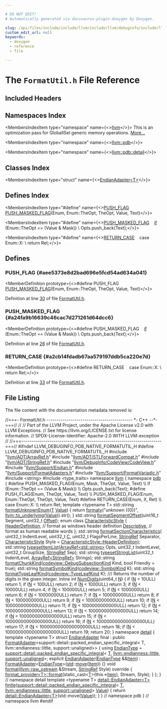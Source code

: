 ```yaml
---

# DO NOT EDIT!
# Automatically generated via docusaurus-plugin-doxygen by Doxygen.

slug: /api/files/include/include/llvm/include/llvm/debuginfo/include/llvm/debuginfo/pdb/include/llvm/debuginfo/pdb/native/formatutil-h
custom_edit_url: null
keywords:
  - doxygen
  - reference
  - file

---
```





# The `FormatUtil.h` File Reference

<DoxygenPage pluginConfig={pluginConfig}>



## Included Headers

<IncludesList>
<IncludesListItem
  filePath="llvm/ADT/ArrayRef.h"
  permalink="/docs/api/files/include/include/llvm/include/llvm/adt/arrayref-h"
  isLocal="true" />
<IncludesListItem
  filePath="llvm/ADT/STLForwardCompat.h"
  permalink="/docs/api/files/include/include/llvm/include/llvm/adt/stlforwardcompat-h"
  isLocal="true" />
<IncludesListItem
  filePath="llvm/ADT/StringRef.h"
  permalink="/docs/api/files/include/include/llvm/include/llvm/adt/stringref-h"
  isLocal="true" />
<IncludesListItem
  filePath="llvm/DebugInfo/CodeView/CodeView.h"
  permalink="/docs/api/files/include/include/llvm/include/llvm/debuginfo/include/llvm/debuginfo/codeview/codeview-h"
  isLocal="true" />
<IncludesListItem
  filePath="llvm/Support/Endian.h"
  permalink="/docs/api/files/include/include/llvm/include/llvm/support/endian-h"
  isLocal="true" />
<IncludesListItem
  filePath="llvm/Support/FormatAdapters.h"
  permalink="/docs/api/files/include/include/llvm/include/llvm/support/formatadapters-h"
  isLocal="true" />
<IncludesListItem
  filePath="llvm/Support/FormatVariadic.h"
  permalink="/docs/api/files/include/include/llvm/include/llvm/support/formatvariadic-h"
  isLocal="true" />
<IncludesListItem
  filePath="string"
  permalink=""
  isLocal="false" />
<IncludesListItem
  filePath="type_traits"
  permalink=""
  isLocal="false" />
</IncludesList>

## Namespaces Index

<MembersIndex>

<MembersIndexItem
  type="namespace"
  name={<><a href="/docs/api/namespaces/llvm">llvm</a></>}>
This is an optimization pass for GlobalISel generic memory operations. <a href="/docs/api/namespaces/llvm/#details">More...</a>
</MembersIndexItem>

<MembersIndexItem
  type="namespace"
  name={<><a href="/docs/api/namespaces/llvm/pdb">llvm::pdb</a></>}>
</MembersIndexItem>

<MembersIndexItem
  type="namespace"
  name={<><a href="/docs/api/namespaces/llvm/pdb/detail">llvm::pdb::detail</a></>}>
</MembersIndexItem>

</MembersIndex>

## Classes Index

<MembersIndex>

<MembersIndexItem
  type="struct"
  name={<><a href="/docs/api/structs/llvm/pdb/detail/endianadapter">EndianAdapter&lt;T&gt;</a></>}>
</MembersIndexItem>

</MembersIndex>

## Defines Index

<MembersIndex>

<MembersIndexItem
  type="#define"
  name={<><a href="#aee5373e8d2bad696e5fcd54ad634a041">PUSH&#95;FLAG</a>&nbsp;&nbsp;&nbsp;  <a href="#a24fa9b16639c46cac7d271261d64dcc6">PUSH&#95;MASKED&#95;FLAG</a>(Enum, Enum::TheOpt, TheOpt, Value, Text)</>}>
</MembersIndexItem>

<MembersIndexItem
  type="#define"
  name={<><a href="#a24fa9b16639c46cac7d271261d64dcc6">PUSH&#95;MASKED&#95;FLAG</a>&nbsp;&nbsp;&nbsp;  <a href="/docs/api/files/lib/lib/passes/passbuilderbindings-cpp/#acdfbcf188e2d4a80837e89de2ccdffab">if</a> (Enum::TheOpt == (Value &amp; Mask))                                          \\
    Opts.push&#95;back(Text);</>}>
</MembersIndexItem>

<MembersIndexItem
  type="#define"
  name={<><a href="#a2cb14fdadb67aa579197ddb5ca220e7d">RETURN&#95;CASE</a>&nbsp;&nbsp;&nbsp;  case Enum::X:                                                                \\
    return Ret;</>}>
</MembersIndexItem>

</MembersIndex>


<SectionDefinition>

## Defines

### PUSH&#95;FLAG {#aee5373e8d2bad696e5fcd54ad634a041}

<MemberDefinition
  prototype={<>#define PUSH&#95;FLAG&nbsp;&nbsp;&nbsp;  <a href="#a24fa9b16639c46cac7d271261d64dcc6">PUSH&#95;MASKED&#95;FLAG</a>(Enum, Enum::TheOpt, TheOpt, Value, Text)</>}>

Definition at line <a href="#l00030">30</a> of file <a href="/docs/api/files/include/include/llvm/include/llvm/debuginfo/include/llvm/debuginfo/pdb/include/llvm/debuginfo/pdb/native/formatutil-h">FormatUtil.h</a>.
</MemberDefinition>

### PUSH&#95;MASKED&#95;FLAG {#a24fa9b16639c46cac7d271261d64dcc6}

<MemberDefinition
  prototype={<>#define PUSH&#95;MASKED&#95;FLAG&nbsp;&nbsp;&nbsp;  <a href="/docs/api/files/lib/lib/passes/passbuilderbindings-cpp/#acdfbcf188e2d4a80837e89de2ccdffab">if</a> (Enum::TheOpt == (Value &amp; Mask))                                          \\
    Opts.push&#95;back(Text);</>}>

Definition at line <a href="#l00026">26</a> of file <a href="/docs/api/files/include/include/llvm/include/llvm/debuginfo/include/llvm/debuginfo/pdb/include/llvm/debuginfo/pdb/native/formatutil-h">FormatUtil.h</a>.
</MemberDefinition>

### RETURN&#95;CASE {#a2cb14fdadb67aa579197ddb5ca220e7d}

<MemberDefinition
  prototype={<>#define RETURN&#95;CASE&nbsp;&nbsp;&nbsp;  case Enum::X:                                                                \\
    return Ret;</>}>

Definition at line <a href="#l00033">33</a> of file <a href="/docs/api/files/include/include/llvm/include/llvm/debuginfo/include/llvm/debuginfo/pdb/include/llvm/debuginfo/pdb/native/formatutil-h">FormatUtil.h</a>.
</MemberDefinition>

</SectionDefinition>

## File Listing

The file content with the documentation metadata removed is:

<ProgramListing>

<Link id="l00001" /><CodeLine lineNumber="1"><Highlight kind="comment">//===- FormatUtil.h ------------------------------------------- &#42;- C++ --&#42;-===//</Highlight><Highlight kind="normal"></Highlight></CodeLine>
<Link id="l00002" /><CodeLine lineNumber="2"><Highlight kind="normal"></Highlight><Highlight kind="comment">//</Highlight><Highlight kind="normal"></Highlight></CodeLine>
<Link id="l00003" /><CodeLine lineNumber="3"><Highlight kind="normal"></Highlight><Highlight kind="comment">// Part of the LLVM Project, under the Apache License v2.0 with LLVM Exceptions.</Highlight><Highlight kind="normal"></Highlight></CodeLine>
<Link id="l00004" /><CodeLine lineNumber="4"><Highlight kind="normal"></Highlight><Highlight kind="comment">// See https://llvm.org/LICENSE.txt for license information.</Highlight><Highlight kind="normal"></Highlight></CodeLine>
<Link id="l00005" /><CodeLine lineNumber="5"><Highlight kind="normal"></Highlight><Highlight kind="comment">// SPDX-License-Identifier: Apache-2.0 WITH LLVM-exception</Highlight><Highlight kind="normal"></Highlight></CodeLine>
<Link id="l00006" /><CodeLine lineNumber="6"><Highlight kind="normal"></Highlight><Highlight kind="comment">//</Highlight><Highlight kind="normal"></Highlight></CodeLine>
<Link id="l00007" /><CodeLine lineNumber="7"><Highlight kind="normal"></Highlight><Highlight kind="comment">//===----------------------------------------------------------------------===//</Highlight><Highlight kind="normal"></Highlight></CodeLine>
<Link id="l00008" /><CodeLine lineNumber="8"><Highlight kind="normal"></Highlight></CodeLine>
<Link id="l00009" /><CodeLine lineNumber="9"><Highlight kind="normal"></Highlight><Highlight kind="preprocessor">#ifndef LLVM&#95;DEBUGINFO&#95;PDB&#95;NATIVE&#95;FORMATUTIL&#95;H</Highlight><Highlight kind="normal"></Highlight></CodeLine>
<Link id="l00010" /><CodeLine lineNumber="10"><Highlight kind="normal"></Highlight><Highlight kind="preprocessor">#define LLVM&#95;DEBUGINFO&#95;PDB&#95;NATIVE&#95;FORMATUTIL&#95;H</Highlight><Highlight kind="normal"></Highlight></CodeLine>
<Link id="l00011" /><CodeLine lineNumber="11"><Highlight kind="normal"></Highlight></CodeLine>
<Link id="l00012" /><CodeLine lineNumber="12"><Highlight kind="normal"></Highlight><Highlight kind="preprocessor">#include &quot;<a href="/docs/api/files/include/include/llvm/include/llvm/adt/arrayref-h">llvm/ADT/ArrayRef.h</a>&quot;</Highlight><Highlight kind="normal"></Highlight></CodeLine>
<Link id="l00013" /><CodeLine lineNumber="13"><Highlight kind="normal"></Highlight><Highlight kind="preprocessor">#include &quot;<a href="/docs/api/files/include/include/llvm/include/llvm/adt/stlforwardcompat-h">llvm/ADT/STLForwardCompat.h</a>&quot;</Highlight><Highlight kind="normal"></Highlight></CodeLine>
<Link id="l00014" /><CodeLine lineNumber="14"><Highlight kind="normal"></Highlight><Highlight kind="preprocessor">#include &quot;<a href="/docs/api/files/include/include/llvm/include/llvm/adt/stringref-h">llvm/ADT/StringRef.h</a>&quot;</Highlight><Highlight kind="normal"></Highlight></CodeLine>
<Link id="l00015" /><CodeLine lineNumber="15"><Highlight kind="normal"></Highlight><Highlight kind="preprocessor">#include &quot;<a href="/docs/api/files/include/include/llvm/include/llvm/debuginfo/include/llvm/debuginfo/codeview/codeview-h">llvm/DebugInfo/CodeView/CodeView.h</a>&quot;</Highlight><Highlight kind="normal"></Highlight></CodeLine>
<Link id="l00016" /><CodeLine lineNumber="16"><Highlight kind="normal"></Highlight><Highlight kind="preprocessor">#include &quot;<a href="/docs/api/files/include/include/llvm/include/llvm/support/endian-h">llvm/Support/Endian.h</a>&quot;</Highlight><Highlight kind="normal"></Highlight></CodeLine>
<Link id="l00017" /><CodeLine lineNumber="17"><Highlight kind="normal"></Highlight><Highlight kind="preprocessor">#include &quot;<a href="/docs/api/files/include/include/llvm/include/llvm/support/formatadapters-h">llvm/Support/FormatAdapters.h</a>&quot;</Highlight><Highlight kind="normal"></Highlight></CodeLine>
<Link id="l00018" /><CodeLine lineNumber="18"><Highlight kind="normal"></Highlight><Highlight kind="preprocessor">#include &quot;<a href="/docs/api/files/include/include/llvm/include/llvm/support/formatvariadic-h">llvm/Support/FormatVariadic.h</a>&quot;</Highlight><Highlight kind="normal"></Highlight></CodeLine>
<Link id="l00019" /><CodeLine lineNumber="19"><Highlight kind="normal"></Highlight></CodeLine>
<Link id="l00020" /><CodeLine lineNumber="20"><Highlight kind="normal"></Highlight><Highlight kind="preprocessor">#include &lt;string&gt;</Highlight><Highlight kind="normal"></Highlight></CodeLine>
<Link id="l00021" /><CodeLine lineNumber="21"><Highlight kind="normal"></Highlight><Highlight kind="preprocessor">#include &lt;type&#95;traits&gt;</Highlight><Highlight kind="normal"></Highlight></CodeLine>
<Link id="l00022" /><CodeLine lineNumber="22"><Highlight kind="normal"></Highlight></CodeLine>
<Link id="l00023" /><CodeLine lineNumber="23"><Highlight kind="normal"></Highlight><Highlight kind="keyword">namespace </Highlight><Highlight kind="normal"><a href="/docs/api/namespaces/llvm">llvm</a> &#123;</Highlight></CodeLine>
<Link id="l00024" /><CodeLine lineNumber="24"><Highlight kind="normal"></Highlight><Highlight kind="keyword">namespace </Highlight><Highlight kind="normal"><a href="/docs/api/namespaces/llvm/pdb">pdb</a> &#123;</Highlight></CodeLine>
<Link id="l00025" /><CodeLine lineNumber="25"><Highlight kind="normal"></Highlight></CodeLine>
<Link id="l00026" /><CodeLine lineNumber="26" lineLink="#a24fa9b16639c46cac7d271261d64dcc6"><Highlight kind="normal"></Highlight><Highlight kind="preprocessor">#define PUSH&#95;MASKED&#95;FLAG(Enum, Mask, TheOpt, Value, Text)                      \\</Highlight></CodeLine>
<Link id="l00027" /><CodeLine lineNumber="27"><Highlight kind="preprocessor">  if (Enum::TheOpt == (Value &amp; Mask))                                          \\</Highlight></CodeLine>
<Link id="l00028" /><CodeLine lineNumber="28"><Highlight kind="preprocessor">    Opts.push&#95;back(Text);</Highlight><Highlight kind="normal"></Highlight></CodeLine>
<Link id="l00029" /><CodeLine lineNumber="29"><Highlight kind="normal"></Highlight></CodeLine>
<Link id="l00030" /><CodeLine lineNumber="30" lineLink="#aee5373e8d2bad696e5fcd54ad634a041"><Highlight kind="normal"></Highlight><Highlight kind="preprocessor">#define PUSH&#95;FLAG(Enum, TheOpt, Value, Text)                                   \\</Highlight></CodeLine>
<Link id="l00031" /><CodeLine lineNumber="31"><Highlight kind="preprocessor">  PUSH&#95;MASKED&#95;FLAG(Enum, Enum::TheOpt, TheOpt, Value, Text)</Highlight><Highlight kind="normal"></Highlight></CodeLine>
<Link id="l00032" /><CodeLine lineNumber="32"><Highlight kind="normal"></Highlight></CodeLine>
<Link id="l00033" /><CodeLine lineNumber="33" lineLink="#a2cb14fdadb67aa579197ddb5ca220e7d"><Highlight kind="normal"></Highlight><Highlight kind="preprocessor">#define RETURN&#95;CASE(Enum, X, Ret)                                              \\</Highlight></CodeLine>
<Link id="l00034" /><CodeLine lineNumber="34"><Highlight kind="preprocessor">  case Enum::X:                                                                \\</Highlight></CodeLine>
<Link id="l00035" /><CodeLine lineNumber="35"><Highlight kind="preprocessor">    return Ret;</Highlight><Highlight kind="normal"></Highlight></CodeLine>
<Link id="l00036" /><CodeLine lineNumber="36"><Highlight kind="normal"></Highlight></CodeLine>
<Link id="l00037" /><CodeLine lineNumber="37" lineLink="/docs/api/namespaces/llvm/pdb/#a44b3083f8e2d87508603f7669759b34f"><Highlight kind="normal"></Highlight><Highlight kind="keyword">template</Highlight><Highlight kind="normal"> &lt;</Highlight><Highlight kind="keyword">typename</Highlight><Highlight kind="normal"> T&gt; std::string <a href="/docs/api/namespaces/llvm/pdb/#a44b3083f8e2d87508603f7669759b34f">formatUnknownEnum</a>(<a href="/docs/api/files/lib/lib/target/lib/target/mips/mips16isellowering-cpp/#a0acb682b8260ab1c60b918599864e2e5">T</a> <a href="/docs/api/classes/llvm/value">Value</a>) &#123;</Highlight></CodeLine>
<Link id="l00038" /><CodeLine lineNumber="38"><Highlight kind="normal">  </Highlight><Highlight kind="keywordflow">return</Highlight><Highlight kind="normal"> <a href="/docs/api/namespaces/llvm/#a653cce37b80c03eebe7a00520a8eabb6">formatv</a>(</Highlight><Highlight kind="stringliteral">&quot;unknown (&#123;0&#125;)&quot;</Highlight><Highlight kind="normal">, <a href="/docs/api/namespaces/llvm/#a842e49a58fb3eba4e42a8dadad77745b">llvm::to&#95;underlying</a>(<a href="/docs/api/classes/llvm/value">Value</a>)).str();</Highlight></CodeLine>
<Link id="l00039" /><CodeLine lineNumber="39"><Highlight kind="normal">&#125;</Highlight></CodeLine>
<Link id="l00040" /><CodeLine lineNumber="40"><Highlight kind="normal"></Highlight></CodeLine>
<Link id="l00041" /><CodeLine lineNumber="41"><Highlight kind="normal">std::string <a href="/docs/api/namespaces/llvm/pdb/#a1a2c625d1ff6391f06e2da52135a4eed">formatSegmentOffset</a>(uint16&#95;t Segment, uint32&#95;t <a href="/docs/api/namespaces/llvm/#a05f5b9a11bdcc5feba62899f95dcf878a3134224cba2545bc57954d3b072aebb4">Offset</a>);</Highlight></CodeLine>
<Link id="l00042" /><CodeLine lineNumber="42"><Highlight kind="normal"></Highlight></CodeLine>
<Link id="l00043" /><CodeLine lineNumber="43" lineLink="/docs/api/namespaces/llvm/pdb/#a520b5ec95f1e9cb599479d8c3be87cb1"><Highlight kind="normal"></Highlight><Highlight kind="keyword">enum class</Highlight><Highlight kind="normal"> <a href="/docs/api/namespaces/llvm/pdb/#a520b5ec95f1e9cb599479d8c3be87cb1">CharacteristicStyle</a> &#123;</Highlight></CodeLine>
<Link id="l00044" /><CodeLine lineNumber="44" lineLink="/docs/api/namespaces/llvm/pdb/#a520b5ec95f1e9cb599479d8c3be87cb1a18b659c544ce16dbf242313d3646f3d1"><Highlight kind="normal">  <a href="/docs/api/namespaces/llvm/pdb/#a520b5ec95f1e9cb599479d8c3be87cb1a18b659c544ce16dbf242313d3646f3d1">HeaderDefinition</a>, </Highlight><Highlight kind="comment">// format as windows header definition</Highlight><Highlight kind="normal"></Highlight></CodeLine>
<Link id="l00045" /><CodeLine lineNumber="45" lineLink="/docs/api/namespaces/llvm/pdb/#a520b5ec95f1e9cb599479d8c3be87cb1a0e9f13309d8a18866758b6112bbfc9ac"><Highlight kind="normal">  <a href="/docs/api/namespaces/llvm/pdb/#a520b5ec95f1e9cb599479d8c3be87cb1a0e9f13309d8a18866758b6112bbfc9ac">Descriptive</a>,      </Highlight><Highlight kind="comment">// format as human readable words</Highlight><Highlight kind="normal"></Highlight></CodeLine>
<Link id="l00046" /><CodeLine lineNumber="46"><Highlight kind="normal">&#125;;</Highlight></CodeLine>
<Link id="l00047" /><CodeLine lineNumber="47"><Highlight kind="normal">std::string <a href="/docs/api/namespaces/llvm/pdb/#acdab50aa4b126b5c497c1b9ab58e0223">formatSectionCharacteristics</a>(</Highlight></CodeLine>
<Link id="l00048" /><CodeLine lineNumber="48"><Highlight kind="normal">    uint32&#95;t IndentLevel, uint32&#95;t <a href="/docs/api/namespaces/llvm/callingconv/#ac6aa1387c4375260e2468eb5a77fdb4cafd841a49aec1539bc88abc8ff9e170fb">C</a>, uint32&#95;t FlagsPerLine,</Highlight></CodeLine>
<Link id="l00049" /><CodeLine lineNumber="49"><Highlight kind="normal">    <a href="/docs/api/classes/llvm/stringref">StringRef</a> Separator,</Highlight></CodeLine>
<Link id="l00050" /><CodeLine lineNumber="50"><Highlight kind="normal">    <a href="/docs/api/namespaces/llvm/pdb/#a520b5ec95f1e9cb599479d8c3be87cb1">CharacteristicStyle</a> Style = <a href="/docs/api/namespaces/llvm/pdb/#a520b5ec95f1e9cb599479d8c3be87cb1a18b659c544ce16dbf242313d3646f3d1">CharacteristicStyle::HeaderDefinition</a>);</Highlight></CodeLine>
<Link id="l00051" /><CodeLine lineNumber="51"><Highlight kind="normal"></Highlight></CodeLine>
<Link id="l00052" /><CodeLine lineNumber="52"><Highlight kind="normal">std::string <a href="/docs/api/namespaces/llvm/pdb/#aedc4689962ab6d484f7b768c64dc8ad6">typesetItemList</a>(<a href="/docs/api/classes/llvm/arrayref">ArrayRef&lt;std::string&gt;</a> Opts, uint32&#95;t IndentLevel,</Highlight></CodeLine>
<Link id="l00053" /><CodeLine lineNumber="53"><Highlight kind="normal">                            uint32&#95;t GroupSize, <a href="/docs/api/classes/llvm/stringref">StringRef</a> Sep);</Highlight></CodeLine>
<Link id="l00054" /><CodeLine lineNumber="54"><Highlight kind="normal"></Highlight></CodeLine>
<Link id="l00055" /><CodeLine lineNumber="55"><Highlight kind="normal">std::string <a href="/docs/api/namespaces/llvm/pdb/#a457ece8852b8a88bad90a5102f384b81">typesetStringList</a>(uint32&#95;t IndentLevel,</Highlight></CodeLine>
<Link id="l00056" /><CodeLine lineNumber="56"><Highlight kind="normal">                              <a href="/docs/api/classes/llvm/arrayref">ArrayRef&lt;StringRef&gt;</a> Strings);</Highlight></CodeLine>
<Link id="l00057" /><CodeLine lineNumber="57"><Highlight kind="normal"></Highlight></CodeLine>
<Link id="l00058" /><CodeLine lineNumber="58"><Highlight kind="normal">std::string <a href="/docs/api/namespaces/llvm/pdb/#ab33da185b5a60a6668a8aebf687be08a">formatChunkKind</a>(<a href="/docs/api/namespaces/llvm/codeview/#a04eb43a6dc736c2d6ed8dcc6d636a2af">codeview::DebugSubsectionKind</a> Kind,</Highlight></CodeLine>
<Link id="l00059" /><CodeLine lineNumber="59"><Highlight kind="normal">                            </Highlight><Highlight kind="keywordtype">bool</Highlight><Highlight kind="normal"> Friendly = </Highlight><Highlight kind="keyword">true</Highlight><Highlight kind="normal">);</Highlight></CodeLine>
<Link id="l00060" /><CodeLine lineNumber="60"><Highlight kind="normal">std::string <a href="/docs/api/namespaces/llvm/pdb/#a6ddd9a38737a4a36ba8009dd9cc87436">formatSymbolKind</a>(<a href="/docs/api/namespaces/llvm/codeview/#ac3fd578f133e7ee0210c835b393bca59">codeview::SymbolKind</a> K);</Highlight></CodeLine>
<Link id="l00061" /><CodeLine lineNumber="61"><Highlight kind="normal">std::string <a href="/docs/api/namespaces/llvm/pdb/#a7d5e1069198fc42ca3def0ecb7134ca2">formatTypeLeafKind</a>(<a href="/docs/api/namespaces/llvm/codeview/#a945d5dcbe78d400d17656726e2f6089b">codeview::TypeLeafKind</a> K);</Highlight></CodeLine>
<Link id="l00062" /><CodeLine lineNumber="62"><Highlight kind="normal"></Highlight><Highlight kind="comment"></Highlight></CodeLine>
<Link id="l00063" /><CodeLine lineNumber="63"><Highlight kind="comment">/// Returns the number of digits in the given integer.</Highlight><Highlight kind="normal"></Highlight></CodeLine>
<Link id="l00064" /><CodeLine lineNumber="64" lineLink="/docs/api/namespaces/llvm/pdb/#a5ba9d5e5ed1d1ed47cfab7f4eddb45de"><Highlight kind="normal"></Highlight><Highlight kind="keyword">inline</Highlight><Highlight kind="normal"> </Highlight><Highlight kind="keywordtype">int</Highlight><Highlight kind="normal"> <a href="/docs/api/namespaces/llvm/pdb/#a5ba9d5e5ed1d1ed47cfab7f4eddb45de">NumDigits</a>(uint64&#95;t <a href="/docs/api/files/lib/lib/support/regcomp-c/#a0240ac851181b84ac374872dc5434ee4">N</a>) &#123;</Highlight></CodeLine>
<Link id="l00065" /><CodeLine lineNumber="65"><Highlight kind="normal">  </Highlight><Highlight kind="keywordflow">if</Highlight><Highlight kind="normal"> (<a href="/docs/api/files/lib/lib/support/regcomp-c/#a0240ac851181b84ac374872dc5434ee4">N</a> &lt; 10ULL)</Highlight></CodeLine>
<Link id="l00066" /><CodeLine lineNumber="66"><Highlight kind="normal">    </Highlight><Highlight kind="keywordflow">return</Highlight><Highlight kind="normal"> 1;</Highlight></CodeLine>
<Link id="l00067" /><CodeLine lineNumber="67"><Highlight kind="normal">  </Highlight><Highlight kind="keywordflow">if</Highlight><Highlight kind="normal"> (<a href="/docs/api/files/lib/lib/support/regcomp-c/#a0240ac851181b84ac374872dc5434ee4">N</a> &lt; 100ULL)</Highlight></CodeLine>
<Link id="l00068" /><CodeLine lineNumber="68"><Highlight kind="normal">    </Highlight><Highlight kind="keywordflow">return</Highlight><Highlight kind="normal"> 2;</Highlight></CodeLine>
<Link id="l00069" /><CodeLine lineNumber="69"><Highlight kind="normal">  </Highlight><Highlight kind="keywordflow">if</Highlight><Highlight kind="normal"> (<a href="/docs/api/files/lib/lib/support/regcomp-c/#a0240ac851181b84ac374872dc5434ee4">N</a> &lt; 1000ULL)</Highlight></CodeLine>
<Link id="l00070" /><CodeLine lineNumber="70"><Highlight kind="normal">    </Highlight><Highlight kind="keywordflow">return</Highlight><Highlight kind="normal"> 3;</Highlight></CodeLine>
<Link id="l00071" /><CodeLine lineNumber="71"><Highlight kind="normal">  </Highlight><Highlight kind="keywordflow">if</Highlight><Highlight kind="normal"> (<a href="/docs/api/files/lib/lib/support/regcomp-c/#a0240ac851181b84ac374872dc5434ee4">N</a> &lt; 10000ULL)</Highlight></CodeLine>
<Link id="l00072" /><CodeLine lineNumber="72"><Highlight kind="normal">    </Highlight><Highlight kind="keywordflow">return</Highlight><Highlight kind="normal"> 4;</Highlight></CodeLine>
<Link id="l00073" /><CodeLine lineNumber="73"><Highlight kind="normal">  </Highlight><Highlight kind="keywordflow">if</Highlight><Highlight kind="normal"> (<a href="/docs/api/files/lib/lib/support/regcomp-c/#a0240ac851181b84ac374872dc5434ee4">N</a> &lt; 100000ULL)</Highlight></CodeLine>
<Link id="l00074" /><CodeLine lineNumber="74"><Highlight kind="normal">    </Highlight><Highlight kind="keywordflow">return</Highlight><Highlight kind="normal"> 5;</Highlight></CodeLine>
<Link id="l00075" /><CodeLine lineNumber="75"><Highlight kind="normal">  </Highlight><Highlight kind="keywordflow">if</Highlight><Highlight kind="normal"> (<a href="/docs/api/files/lib/lib/support/regcomp-c/#a0240ac851181b84ac374872dc5434ee4">N</a> &lt; 1000000ULL)</Highlight></CodeLine>
<Link id="l00076" /><CodeLine lineNumber="76"><Highlight kind="normal">    </Highlight><Highlight kind="keywordflow">return</Highlight><Highlight kind="normal"> 6;</Highlight></CodeLine>
<Link id="l00077" /><CodeLine lineNumber="77"><Highlight kind="normal">  </Highlight><Highlight kind="keywordflow">if</Highlight><Highlight kind="normal"> (<a href="/docs/api/files/lib/lib/support/regcomp-c/#a0240ac851181b84ac374872dc5434ee4">N</a> &lt; 10000000ULL)</Highlight></CodeLine>
<Link id="l00078" /><CodeLine lineNumber="78"><Highlight kind="normal">    </Highlight><Highlight kind="keywordflow">return</Highlight><Highlight kind="normal"> 7;</Highlight></CodeLine>
<Link id="l00079" /><CodeLine lineNumber="79"><Highlight kind="normal">  </Highlight><Highlight kind="keywordflow">if</Highlight><Highlight kind="normal"> (<a href="/docs/api/files/lib/lib/support/regcomp-c/#a0240ac851181b84ac374872dc5434ee4">N</a> &lt; 100000000ULL)</Highlight></CodeLine>
<Link id="l00080" /><CodeLine lineNumber="80"><Highlight kind="normal">    </Highlight><Highlight kind="keywordflow">return</Highlight><Highlight kind="normal"> 8;</Highlight></CodeLine>
<Link id="l00081" /><CodeLine lineNumber="81"><Highlight kind="normal">  </Highlight><Highlight kind="keywordflow">if</Highlight><Highlight kind="normal"> (<a href="/docs/api/files/lib/lib/support/regcomp-c/#a0240ac851181b84ac374872dc5434ee4">N</a> &lt; 1000000000ULL)</Highlight></CodeLine>
<Link id="l00082" /><CodeLine lineNumber="82"><Highlight kind="normal">    </Highlight><Highlight kind="keywordflow">return</Highlight><Highlight kind="normal"> 9;</Highlight></CodeLine>
<Link id="l00083" /><CodeLine lineNumber="83"><Highlight kind="normal">  </Highlight><Highlight kind="keywordflow">if</Highlight><Highlight kind="normal"> (<a href="/docs/api/files/lib/lib/support/regcomp-c/#a0240ac851181b84ac374872dc5434ee4">N</a> &lt; 10000000000ULL)</Highlight></CodeLine>
<Link id="l00084" /><CodeLine lineNumber="84"><Highlight kind="normal">    </Highlight><Highlight kind="keywordflow">return</Highlight><Highlight kind="normal"> 10;</Highlight></CodeLine>
<Link id="l00085" /><CodeLine lineNumber="85"><Highlight kind="normal">  </Highlight><Highlight kind="keywordflow">if</Highlight><Highlight kind="normal"> (<a href="/docs/api/files/lib/lib/support/regcomp-c/#a0240ac851181b84ac374872dc5434ee4">N</a> &lt; 100000000000ULL)</Highlight></CodeLine>
<Link id="l00086" /><CodeLine lineNumber="86"><Highlight kind="normal">    </Highlight><Highlight kind="keywordflow">return</Highlight><Highlight kind="normal"> 11;</Highlight></CodeLine>
<Link id="l00087" /><CodeLine lineNumber="87"><Highlight kind="normal">  </Highlight><Highlight kind="keywordflow">if</Highlight><Highlight kind="normal"> (<a href="/docs/api/files/lib/lib/support/regcomp-c/#a0240ac851181b84ac374872dc5434ee4">N</a> &lt; 1000000000000ULL)</Highlight></CodeLine>
<Link id="l00088" /><CodeLine lineNumber="88"><Highlight kind="normal">    </Highlight><Highlight kind="keywordflow">return</Highlight><Highlight kind="normal"> 12;</Highlight></CodeLine>
<Link id="l00089" /><CodeLine lineNumber="89"><Highlight kind="normal">  </Highlight><Highlight kind="keywordflow">if</Highlight><Highlight kind="normal"> (<a href="/docs/api/files/lib/lib/support/regcomp-c/#a0240ac851181b84ac374872dc5434ee4">N</a> &lt; 10000000000000ULL)</Highlight></CodeLine>
<Link id="l00090" /><CodeLine lineNumber="90"><Highlight kind="normal">    </Highlight><Highlight kind="keywordflow">return</Highlight><Highlight kind="normal"> 13;</Highlight></CodeLine>
<Link id="l00091" /><CodeLine lineNumber="91"><Highlight kind="normal">  </Highlight><Highlight kind="keywordflow">if</Highlight><Highlight kind="normal"> (<a href="/docs/api/files/lib/lib/support/regcomp-c/#a0240ac851181b84ac374872dc5434ee4">N</a> &lt; 100000000000000ULL)</Highlight></CodeLine>
<Link id="l00092" /><CodeLine lineNumber="92"><Highlight kind="normal">    </Highlight><Highlight kind="keywordflow">return</Highlight><Highlight kind="normal"> 14;</Highlight></CodeLine>
<Link id="l00093" /><CodeLine lineNumber="93"><Highlight kind="normal">  </Highlight><Highlight kind="keywordflow">if</Highlight><Highlight kind="normal"> (<a href="/docs/api/files/lib/lib/support/regcomp-c/#a0240ac851181b84ac374872dc5434ee4">N</a> &lt; 1000000000000000ULL)</Highlight></CodeLine>
<Link id="l00094" /><CodeLine lineNumber="94"><Highlight kind="normal">    </Highlight><Highlight kind="keywordflow">return</Highlight><Highlight kind="normal"> 15;</Highlight></CodeLine>
<Link id="l00095" /><CodeLine lineNumber="95"><Highlight kind="normal">  </Highlight><Highlight kind="keywordflow">if</Highlight><Highlight kind="normal"> (<a href="/docs/api/files/lib/lib/support/regcomp-c/#a0240ac851181b84ac374872dc5434ee4">N</a> &lt; 10000000000000000ULL)</Highlight></CodeLine>
<Link id="l00096" /><CodeLine lineNumber="96"><Highlight kind="normal">    </Highlight><Highlight kind="keywordflow">return</Highlight><Highlight kind="normal"> 16;</Highlight></CodeLine>
<Link id="l00097" /><CodeLine lineNumber="97"><Highlight kind="normal">  </Highlight><Highlight kind="keywordflow">if</Highlight><Highlight kind="normal"> (<a href="/docs/api/files/lib/lib/support/regcomp-c/#a0240ac851181b84ac374872dc5434ee4">N</a> &lt; 100000000000000000ULL)</Highlight></CodeLine>
<Link id="l00098" /><CodeLine lineNumber="98"><Highlight kind="normal">    </Highlight><Highlight kind="keywordflow">return</Highlight><Highlight kind="normal"> 17;</Highlight></CodeLine>
<Link id="l00099" /><CodeLine lineNumber="99"><Highlight kind="normal">  </Highlight><Highlight kind="keywordflow">if</Highlight><Highlight kind="normal"> (<a href="/docs/api/files/lib/lib/support/regcomp-c/#a0240ac851181b84ac374872dc5434ee4">N</a> &lt; 1000000000000000000ULL)</Highlight></CodeLine>
<Link id="l00100" /><CodeLine lineNumber="100"><Highlight kind="normal">    </Highlight><Highlight kind="keywordflow">return</Highlight><Highlight kind="normal"> 18;</Highlight></CodeLine>
<Link id="l00101" /><CodeLine lineNumber="101"><Highlight kind="normal">  </Highlight><Highlight kind="keywordflow">if</Highlight><Highlight kind="normal"> (<a href="/docs/api/files/lib/lib/support/regcomp-c/#a0240ac851181b84ac374872dc5434ee4">N</a> &lt; 10000000000000000000ULL)</Highlight></CodeLine>
<Link id="l00102" /><CodeLine lineNumber="102"><Highlight kind="normal">    </Highlight><Highlight kind="keywordflow">return</Highlight><Highlight kind="normal"> 19;</Highlight></CodeLine>
<Link id="l00103" /><CodeLine lineNumber="103"><Highlight kind="normal">  </Highlight><Highlight kind="keywordflow">return</Highlight><Highlight kind="normal"> 20;</Highlight></CodeLine>
<Link id="l00104" /><CodeLine lineNumber="104"><Highlight kind="normal">&#125;</Highlight></CodeLine>
<Link id="l00105" /><CodeLine lineNumber="105"><Highlight kind="normal"></Highlight></CodeLine>
<Link id="l00106" /><CodeLine lineNumber="106" lineLink="/docs/api/namespaces/llvm/pdb/detail"><Highlight kind="normal"></Highlight><Highlight kind="keyword">namespace </Highlight><Highlight kind="normal"><a href="/docs/api/namespaces/detail">detail</a> &#123;</Highlight></CodeLine>
<Link id="l00107" /><CodeLine lineNumber="107"><Highlight kind="normal"></Highlight><Highlight kind="keyword">template</Highlight><Highlight kind="normal"> &lt;</Highlight><Highlight kind="keyword">typename</Highlight><Highlight kind="normal"> T&gt;</Highlight></CodeLine>
<Link id="l00108" /><CodeLine lineNumber="108" lineLink="/docs/api/structs/llvm/pdb/detail/endianadapter"><Highlight kind="normal"></Highlight><Highlight kind="keyword">struct </Highlight><Highlight kind="normal"><a href="/docs/api/structs/llvm/pdb/detail/endianadapter/#aa576404bf0473106a6d32fdc15ccee0c">EndianAdapter</a> final</Highlight></CodeLine>
<Link id="l00109" /><CodeLine lineNumber="109"><Highlight kind="normal">    : </Highlight><Highlight kind="keyword">public</Highlight><Highlight kind="normal"> <a href="/docs/api/classes/llvm/formatadapter/#a55d5ed04a2327924d813c7f796074d54">FormatAdapter</a>&lt;support::detail::packed&#95;endian&#95;specific&#95;integral&lt;</Highlight></CodeLine>
<Link id="l00110" /><CodeLine lineNumber="110"><Highlight kind="normal">          T, llvm::endianness::little, support::unaligned&gt;&gt; &#123;</Highlight></CodeLine>
<Link id="l00111" /><CodeLine lineNumber="111" lineLink="/docs/api/structs/llvm/pdb/detail/endianadapter/#a122ac881abab740fc87e06394f9648da"><Highlight kind="normal">  </Highlight><Highlight kind="keyword">using </Highlight><Highlight kind="normal"><a href="/docs/api/structs/llvm/pdb/detail/endianadapter/#a122ac881abab740fc87e06394f9648da">EndianType</a> = <a href="/docs/api/structs/llvm/support/detail/packed-endian-specific-integral">support::detail::packed&#95;endian&#95;specific&#95;integral</a>&lt;</Highlight></CodeLine>
<Link id="l00112" /><CodeLine lineNumber="112"><Highlight kind="normal">      <a href="/docs/api/files/lib/lib/target/lib/target/mips/mips16isellowering-cpp/#a0acb682b8260ab1c60b918599864e2e5">T</a>, <a href="/docs/api/namespaces/llvm/#ae1e26e57357947b25e392fd18ab000dbaaae6635e044ac56046b2893a529b5114">llvm::endianness::little</a>, <a href="/docs/api/namespaces/llvm/support/#a92fe024386465eeb8aeb7c78371549d7af6b11e8bcea1b0b70051b197f2cb3f84">support::unaligned</a>&gt;;</Highlight></CodeLine>
<Link id="l00113" /><CodeLine lineNumber="113"><Highlight kind="normal"></Highlight></CodeLine>
<Link id="l00114" /><CodeLine lineNumber="114" lineLink="/docs/api/structs/llvm/pdb/detail/endianadapter/#aa576404bf0473106a6d32fdc15ccee0c"><Highlight kind="normal">  </Highlight><Highlight kind="keyword">explicit</Highlight><Highlight kind="normal"> <a href="/docs/api/structs/llvm/pdb/detail/endianadapter/#aa576404bf0473106a6d32fdc15ccee0c">EndianAdapter</a>(<a href="/docs/api/structs/llvm/pdb/detail/endianadapter/#a122ac881abab740fc87e06394f9648da">EndianType</a> &amp;&amp;<a href="/docs/api/classes/llvm/formatadapter/#aee17437fadbcac074e11fad212da790e">Item</a>)</Highlight></CodeLine>
<Link id="l00115" /><CodeLine lineNumber="115"><Highlight kind="normal">      : <a href="/docs/api/classes/llvm/formatadapter/#a55d5ed04a2327924d813c7f796074d54">FormatAdapter</a>&lt;<a href="/docs/api/structs/llvm/pdb/detail/endianadapter/#a122ac881abab740fc87e06394f9648da">EndianType</a>&gt;(<a href="/docs/api/namespaces/std">std</a>::<a href="/docs/api/namespaces/llvm/#abfc9c7ecf70f66901e439f7c04ef3dbb">move</a>(<a href="/docs/api/classes/llvm/formatadapter/#aee17437fadbcac074e11fad212da790e">Item</a>)) &#123;&#125;</Highlight></CodeLine>
<Link id="l00116" /><CodeLine lineNumber="116"><Highlight kind="normal"></Highlight></CodeLine>
<Link id="l00117" /><CodeLine lineNumber="117" lineLink="/docs/api/structs/llvm/pdb/detail/endianadapter/#aef7ef698e3b87ef1ae53fde821fe3efa"><Highlight kind="normal">  </Highlight><Highlight kind="keywordtype">void</Highlight><Highlight kind="normal"> <a href="/docs/api/structs/llvm/pdb/detail/endianadapter/#aef7ef698e3b87ef1ae53fde821fe3efa">format</a>(<a href="/docs/api/classes/llvm/raw-ostream">llvm::raw&#95;ostream</a> &amp;Stream, <a href="/docs/api/classes/llvm/stringref">StringRef</a> Style)</Highlight><Highlight kind="keyword"> override </Highlight><Highlight kind="normal">&#123;</Highlight></CodeLine>
<Link id="l00118" /><CodeLine lineNumber="118"><Highlight kind="normal">    <a href="/docs/api/structs/llvm/format-provider">format&#95;provider&lt;T&gt;::format</a>(</Highlight><Highlight kind="keyword">static&#95;cast&lt;</Highlight><Highlight kind="normal"><a href="/docs/api/files/lib/lib/target/lib/target/mips/mips16isellowering-cpp/#a0acb682b8260ab1c60b918599864e2e5">T</a></Highlight><Highlight kind="keyword">&gt;</Highlight><Highlight kind="normal">(this-&gt;<a href="/docs/api/classes/llvm/formatadapter/#aee17437fadbcac074e11fad212da790e">Item</a>), Stream, Style);</Highlight></CodeLine>
<Link id="l00119" /><CodeLine lineNumber="119"><Highlight kind="normal">  &#125;</Highlight></CodeLine>
<Link id="l00120" /><CodeLine lineNumber="120"><Highlight kind="normal">&#125;;</Highlight></CodeLine>
<Link id="l00121" /><CodeLine lineNumber="121"><Highlight kind="normal">&#125; </Highlight><Highlight kind="comment">// namespace detail</Highlight><Highlight kind="normal"></Highlight></CodeLine>
<Link id="l00122" /><CodeLine lineNumber="122"><Highlight kind="normal"></Highlight></CodeLine>
<Link id="l00123" /><CodeLine lineNumber="123"><Highlight kind="normal"></Highlight><Highlight kind="keyword">template</Highlight><Highlight kind="normal"> &lt;</Highlight><Highlight kind="keyword">typename</Highlight><Highlight kind="normal"> T&gt;</Highlight></CodeLine>
<Link id="l00124" /><CodeLine lineNumber="124" lineLink="/docs/api/namespaces/llvm/pdb/#a9bfcb4c9a075425e79ca05cfae693940"><Highlight kind="normal"><a href="/docs/api/structs/llvm/pdb/detail/endianadapter">detail::EndianAdapter&lt;T&gt;</a> <a href="/docs/api/namespaces/llvm/pdb/#a9bfcb4c9a075425e79ca05cfae693940">fmtle</a>(<a href="/docs/api/structs/llvm/support/detail/packed-endian-specific-integral">support::detail::packed&#95;endian&#95;specific&#95;integral</a>&lt;</Highlight></CodeLine>
<Link id="l00125" /><CodeLine lineNumber="125"><Highlight kind="normal">                               <a href="/docs/api/files/lib/lib/target/lib/target/mips/mips16isellowering-cpp/#a0acb682b8260ab1c60b918599864e2e5">T</a>, <a href="/docs/api/namespaces/llvm/#ae1e26e57357947b25e392fd18ab000dbaaae6635e044ac56046b2893a529b5114">llvm::endianness::little</a>, <a href="/docs/api/namespaces/llvm/support/#a92fe024386465eeb8aeb7c78371549d7af6b11e8bcea1b0b70051b197f2cb3f84">support::unaligned</a>&gt;</Highlight></CodeLine>
<Link id="l00126" /><CodeLine lineNumber="126"><Highlight kind="normal">                                   <a href="/docs/api/classes/llvm/value">Value</a>) &#123;</Highlight></CodeLine>
<Link id="l00127" /><CodeLine lineNumber="127"><Highlight kind="normal">  </Highlight><Highlight kind="keywordflow">return</Highlight><Highlight kind="normal"> <a href="/docs/api/structs/llvm/pdb/detail/endianadapter">detail::EndianAdapter&lt;T&gt;</a>(std::move(<a href="/docs/api/classes/llvm/value">Value</a>));</Highlight></CodeLine>
<Link id="l00128" /><CodeLine lineNumber="128"><Highlight kind="normal">&#125;</Highlight></CodeLine>
<Link id="l00129" /><CodeLine lineNumber="129"><Highlight kind="normal">&#125; </Highlight><Highlight kind="comment">// namespace pdb</Highlight><Highlight kind="normal"></Highlight></CodeLine>
<Link id="l00130" /><CodeLine lineNumber="130"><Highlight kind="normal">&#125; </Highlight><Highlight kind="comment">// namespace llvm</Highlight><Highlight kind="normal"></Highlight></CodeLine>
<Link id="l00131" /><CodeLine lineNumber="131"><Highlight kind="normal"></Highlight><Highlight kind="preprocessor">#endif</Highlight></CodeLine>

</ProgramListing>


</DoxygenPage>
